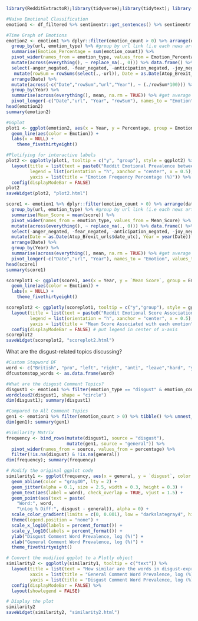 ```r
library(RedditExtractoR);library(tidyverse);library(tidytext); library(wordcloud2); library(textdata); library(lubridate); library(ggrepel); library(directlabels); library(ggthemes); library(sentimentr); library(gridExtra); library(plotly); library(scales); library(htmlwidgets)
```

```r
#Naive Emotional Classification
emotion1 <- df_filtered %>% sentimentr::get_sentences() %>% sentimentr::emotion()
```

```r
#Time Graph of Emotions
emotion2 <- emotion1 %>% dplyr::filter(emotion_count > 0) %>% arrange(date) %>% #only keep instances where an emotion count was recorded for a comment
  group_by(url, emotion_type) %>% #group by url link (i.e each news article) and emotions 
  summarise(Emotion_Percentage = sum(emotion_count)) %>% 
  pivot_wider(names_from = emotion_type, values_from = Emotion_Percentage) %>% #rows correspond to each post and columns are counts of each emotion. 
  mutate(across(everything(), ~ replace_na(., 0))) %>% data.frame() %>% #removes all NA values
  select(-anger_negated, -fear_negated, -anticipation_negated, -joy_negated, -trust_negated, -sadness_negated, -surprise_negated,-disgust_negated, -trust) %>% #removes selected emotions
   mutate(rowSum = rowSums(select(.,-url)), Date = as.Date(Atop_Brexit_urls$date_utc), Year = year(Date)) %>% 
  arrange(Date) %>% 
  mutate(across(-c("Date","rowSum","url","Year"), ~ (./rowSum*100))) %>% #convert into percentages 
  group_by(Year) %>% 
  summarise(across(everything(), mean, na.rm = TRUE)) %>% #get average percentages for each year. 
  pivot_longer(-c("Date","url", "Year", "rowSum"), names_to = "Emotion", values_to = "Percentage") 
head(emotion2)
summary(emotion2)
```


```r
#GGplot
plot1 <- ggplot(emotion2, aes(x = Year, y = Percentage, group = Emotion)) + 
  geom_line(aes(color = Emotion)) +
  labs(x = NULL) + 
    theme_fivethirtyeight()
```

```r
#Plotifying for interactive labels
plot2 <- ggplotly(plot1, tooltip = c("y", "group"), style = ggplot2) %>%
  layout(title = list(text = paste0("Reddit Emotional Prevalence between 2016-2023", "<br>", "<sup>", "Which emotions dominated Brexit-related reddit discussions over time?", "</sup>")), 
         legend = list(orientation = "h", xanchor = "center", x = 0.5), 
         yaxis = list(title = "Emotion Frequency Percentage (%)")) %>% 
  config(displayModeBar = FALSE)
plot2
saveWidget(plot2, "plot2.html")
```

```r
score1 <- emotion1 %>% dplyr::filter(emotion_count > 0) %>% arrange(date) %>% #only keep instances where an emotion count was recorded for a comment
  group_by(url, emotion_type) %>% #group by url link (i.e each news article/post) and emotions 
  summarise(Mean_Score = mean(score)) %>% 
  pivot_wider(names_from = emotion_type, values_from = Mean_Score) %>% #gets data in desired format of where rows correspond to each post and columns are counts of each emotion. 
  mutate(across(everything(), ~ replace_na(., 0))) %>% data.frame() %>% #removes all NA values
  select(-anger_negated, -fear_negated, -anticipation_negated, -joy_negated, -trust_negated, -sadness_negated, -surprise_negated, -disgust_negated, -trust) %>% 
  mutate(Date = as.Date(Atop_Brexit_urls$date_utc), Year = year(Date)) %>% #attaches date of the Brexit url and converts it to date format. the dates should correspond to the correct urls as both Atop_Brexit_url and filteredemotion1 have been arranged from earliest to latest date. 
  arrange(Date) %>% 
  group_by(Year) %>% 
  summarise(across(everything(), mean, na.rm = TRUE)) %>% #get average percentages for each year. 
  pivot_longer(-c("Date","url", "Year"), names_to = "Emotion", values_to = "Mean Score") 
head(score1)
summary(score1)
```
```r
scoreplot1 <- ggplot(score1, aes(x = Year, y = `Mean Score`, group = Emotion)) + 
  geom_line(aes(color = Emotion)) +
  labs(x = NULL) + 
    theme_fivethirtyeight()
```

```r
scoreplot2 <- ggplotly(scoreplot1, tooltip = c("y","group"), style = ggplot2) %>%
  layout(title = list(text = paste0("Reddit Emotional Score Associations between 2016-2023", "<br>", "<sup>", "Which emotional comments were associated with the highest scores (upvotes-downvotes) and how did it change over time?", "</sup>")), 
         legend = list(orientation = "h", xanchor = "center", x = 0.5), 
         yaxis = list(title = "Mean Score Associated with each emotion")) %>% 
  config(displayModeBar = FALSE) # put legend in center of x-axis 
scoreplot2
saveWidget(scoreplot2, "scoreplot2.html")
```

What are the disgust-related topics discussing?  
```r
#Custom Stopword DF
word <- c("British", "pro", "left", "right", "anti", "leave","hard", "yeah", "gt", "brexit", "https", "http", "lot", "amp", "single")
dfcustomstop_words <- as.data.frame(word)
```

```r
#What are the disgust Comment Topics? 
disgust1 <- emotion1 %>% filter(emotion_type == "disgust" & emotion_count > 0) %>% tibble() %>% unnest_tokens(word,comment) %>% left_join(sentiments, by = "word") %>% anti_join(stop_words, by = "word") %>% anti_join(dfcustomstop_words, by = "word") %>% arrange(timestamp) %>% mutate(sentiments = as.factor(sentiment)) %>% filter(is.na(sentiment)) %>% count(word, sort = T) %>% rename(freq = n) %>% mutate(percentage = freq/sum(freq)) %>% top_n(50, wt = freq) %>% select(-freq)
wordcloud2(disgust1, shape = "circle")
dim(disgust1); summary(disgust1)
```

```r
#Compared to All Comment Topics
gen1 <- emotion1 %>% filter(emotion_count > 0) %>% tibble() %>% unnest_tokens(word,comment) %>% left_join(sentiments, by = "word") %>% anti_join(stop_words, by = "word") %>% anti_join(dfcustomstop_words, by = "word") %>% arrange(timestamp) %>% mutate(sentiments = as.factor(sentiment)) %>% filter(is.na(sentiment)) %>% count(word, sort = T) %>% rename(freq = n) %>% mutate(percentage = freq/sum(freq)) %>% top_n(50, wt = freq) %>% select(-freq)
dim(gen1); summary(gen1)
```

```r
#Similarity Matrix
frequency <- bind_rows(mutate(disgust1, source = "disgust"),
                       mutate(gen1, source = "general")) %>% 
  pivot_wider(names_from = source, values_from = percentage) %>% 
  filter(!is.na(disgust) & !is.na(general))
dim(frequency); summary(frequency)
```


```r
# Modify the original ggplot code
similarity1 <- ggplot(frequency, aes(x = general, y = `disgust`, color = abs(`disgust` - general))) +
  geom_abline(color = "gray40", lty = 2) +
  geom_jitter(alpha = 0.1, size = 2.5, width = 0.3, height = 0.3) +
  geom_text(aes(label = word), check_overlap = TRUE, vjust = 1.5) +
  geom_point(aes(text = paste(
    "Word:", word,    
    "\nLog % Diff:", disgust - general)), alpha = 0) + 
  scale_color_gradient(limits = c(0, 0.001), low = "darkslategray4", high = "gray75", guide = "none") +
  theme(legend.position = "none") +
  scale_x_log10(labels = percent_format()) +
  scale_y_log10(labels = percent_format()) +
  ylab("Disgust Comment Word Prevalence, log (%)") + 
  xlab("General Comment Word Prevalence, log (%)") +
  theme_fivethirtyeight()

# Convert the modified ggplot to a Plotly object
similarity2 <- ggplotly(similarity1, tooltip = c("text")) %>%
  layout(title = list(text = "How similar are the words in disgust-expressing comments to all other comments?"), 
         xaxis = list(title = "General Comment Word Prevalence, log (%)"),
         yaxis = list(title = "Disgust Comment Word Prevalence, log (%)"), margin = list(t= 50)) %>%
  config(displayModeBar = FALSE) %>% 
  layout(showlegend = FALSE)

# Display the plot
similarity2
saveWidget(similarity2, "similarity2.html")
```
